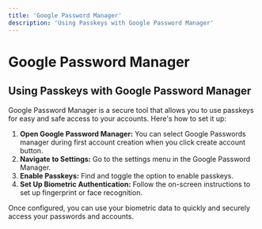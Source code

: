```yaml
---
title: 'Google Password Manager'
description: 'Using Passkeys with Google Password Manager'
---
```


# Google Password Manager

## Using Passkeys with Google Password Manager

Google Password Manager is a secure tool that allows you to use passkeys for easy and safe access to your accounts. Here's how to set it up:

1. **Open Google Password Manager:** You can select Google Passwords manager during first account creation when you click create account button.
2. **Navigate to Settings:** Go to the settings menu in the Google Password Manager.
3. **Enable Passkeys:** Find and toggle the option to enable passkeys.
4. **Set Up Biometric Authentication:** Follow the on-screen instructions to set up fingerprint or face recognition.

Once configured, you can use your biometric data to quickly and securely access your passwords and accounts.
